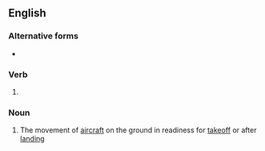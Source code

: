 ==English==

===Alternative forms===
* {{l|en|taxying}}

===Verb===
{{head|en|present participle}}

# {{present participle of|taxi|lang=en|nocat=1}}

===Noun===
{{wikipedia}}
{{en-noun|~}}

# The movement of [[aircraft]] on the ground in readiness for [[takeoff]] or after [[landing]]